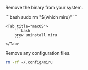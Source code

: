 Remove the binary from your system.

<Tabs>
    <Tab title="Linux">
        ```bash
        sudo rm "$(which miru)"
        ```
    </Tab>

    <Tab title="macOS">
        ```bash
        brew uninstall miru
        ```
    </Tab>
</Tabs>

Remove any configuration files.

```bash
rm -rf ~/.config/miru
```

